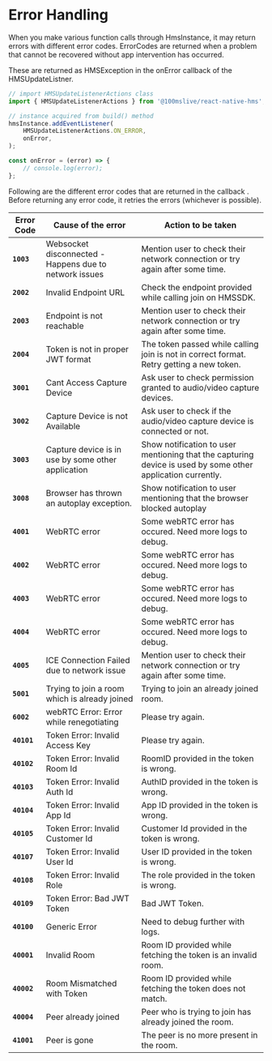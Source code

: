 # Error Handling
When you make various function calls through HmsInstance, it may return errors with different error codes. ErrorCodes are returned when a problem that cannot be recovered without app intervention has occurred.

These are returned as HMSException in the onError callback of the HMSUpdateListner.

```js
// import HMSUpdateListenerActions class
import { HMSUpdateListenerActions } from '@100mslive/react-native-hms';

// instance acquired from build() method
hmsInstance.addEventListener(
    HMSUpdateListenerActions.ON_ERROR,
    onError,
);

const onError = (error) => {
    // console.log(error);
};
```

Following are the different error codes that are returned in the callback . Before returning any error code, it retries the errors (whichever is possible).

| Error Code        | Cause of the error                                                             | Action to be taken     |
| ----------- | ----------------------------------------------------------------------- | ----------- |
| **`1003`**  | Websocket disconnected - Happens due to network issues | Mention user to check their network connection or try again after some time.        |
| **`2002`**  | Invalid Endpoint URL     | Check the endpoint provided while calling join on HMSSDK.      |
| **`2003`** | Endpoint is not reachable                                                      | Mention user to check their network connection or try again after some time. |
| **`2004`** | Token is not in proper JWT format | The token passed while calling join is not in correct format. Retry getting a new token. |
| **`3001`** | Cant Access Capture Device | Ask user to check permission granted to audio/video capture devices. |
| **`3002`** | Capture Device is not Available	 | Ask user to check if the audio/video capture device is connected or not. |
| **`3003`** | Capture device is in use by some other application	 | Show notification to user mentioning that the capturing device is used by some other application currently. |
| **`3008`** | Browser has thrown an autoplay exception.	 | Show notification to user mentioning that the browser blocked autoplay |
| **`4001`** | WebRTC error	 | Some webRTC error has occured. Need more logs to debug. |
| **`4002`** | WebRTC error	 | Some webRTC error has occured. Need more logs to debug. |
| **`4003`** | WebRTC error	 | Some webRTC error has occured. Need more logs to debug. |
| **`4004`** | WebRTC error	 | Some webRTC error has occured. Need more logs to debug. |
| **`4005`** | ICE Connection Failed due to network issue	 | Mention user to check their network connection or try again after some time. |
| **`5001`** | Trying to join a room which is already joined	 | Trying to join an already joined room. |
| **`6002`** | webRTC Error: Error while renegotiating	 | Please try again. |
| **`40101`** | Token Error: Invalid Access Key	 | Please try again. |
| **`40102`** | Token Error: Invalid Room Id	 | RoomID provided in the token is wrong. |
| **`40103`** | Token Error: Invalid Auth Id	 | AuthID provided in the token is wrong. |
| **`40104`** | Token Error: Invalid App Id	 | App ID provided in the token is wrong. |
| **`40105`** | Token Error: Invalid Customer Id	 | Customer Id provided in the token is wrong. |
| **`40107`** | Token Error: Invalid User Id	 | User ID provided in the token is wrong. |
| **`40108`** | Token Error: Invalid Role	 | The role provided in the token is wrong. |
| **`40109`** | Token Error: Bad JWT Token	 | Bad JWT Token. |
| **`40100`** | Generic Error	 | Need to debug further with logs. |
| **`40001`** | Invalid Room	 | Room ID provided while fetching the token is an invalid room. |
| **`40002`** | Room Mismatched with Token	 | Room ID provided while fetching the token does not match. |
| **`40004`** | Peer already joined	 | Peer who is trying to join has already joined the room. |
| **`41001`** | Peer is gone	 | The peer is no more present in the room. |
